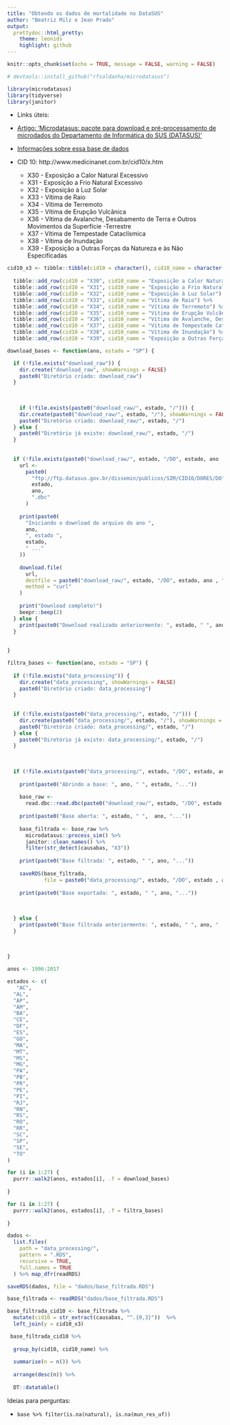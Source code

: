 ```yaml
---
title: "Obtendo os dados de mortalidade no DataSUS"
author: "Beatriz Milz e Jean Prado"
output:
  prettydoc::html_pretty:
    theme: leonids
    highlight: github
---
```


```r
knitr::opts_chunk$set(echo = TRUE, message = FALSE, warning = FALSE)
```

```r
# devtools::install_github("rfsaldanha/microdatasus")

library(microdatasus)
library(tidyverse)
library(janitor)
```

- Links úteis: 

- [Artigo: 'Microdatasus: pacote para download e pré-processamento de microdados do Departamento de Informática do SUS (DATASUS)'](http://www.scielo.br/scielo.php?script=sci_arttext&pid=S0102-311X2019001104001&tlng=pt)


- [Informações sobre essa base de dados](https://github.com/rfsaldanha/microdatasus/wiki/Conven%C3%A7%C3%B5es-SIM)

- CID 10: http://www.medicinanet.com.br/cid10/x.htm
 
  - X30 - Exposição a Calor Natural Excessivo
  - X31 - Exposição a Frio Natural Excessivo
  - X32 - Exposição à Luz Solar
  - X33 - Vítima de Raio
  - X34 - Vítima de Terremoto
  - X35 - Vítima de Erupção Vulcânica
  - X36 - Vítima de Avalanche, Desabamento de Terra e Outros Movimentos da Superfície -Terrestre
  - X37 - Vítima de Tempestade Cataclísmica
  - X38 - Vítima de Inundação
  - X39 - Exposição a Outras Forças da Natureza e às Não Especificadas
  
```r
cid10_x3 <- tibble::tibble(cid10 = character(), cid10_name = character()) %>%
  
  tibble::add_row(cid10 = "X30", cid10_name = "Exposição a Calor Natural Excessivo") %>%
  tibble::add_row(cid10 = "X31", cid10_name = "Exposição a Frio Natural Excessivo")  %>% 
  tibble::add_row(cid10 = "X32", cid10_name = "Exposição à Luz Solar") %>%
  tibble::add_row(cid10 = "X33", cid10_name = "Vítima de Raio") %>% 
  tibble::add_row(cid10 = "X34", cid10_name = "Vítima de Terremoto") %>% 
  tibble::add_row(cid10 = "X35", cid10_name = "Vítima de Erupção Vulcânica") %>% 
  tibble::add_row(cid10 = "X36", cid10_name = "Vítima de Avalanche, Desabamento de Terra e Outros Movimentos da Superfície Terrestre") %>% 
  tibble::add_row(cid10 = "X37", cid10_name = "Vítima de Tempestade Cataclísmica") %>%
  tibble::add_row(cid10 = "X38", cid10_name = "Vítima de Inundação") %>%
  tibble::add_row(cid10 = "X39", cid10_name = "Exposição a Outras Forças da Natureza e às Não Especificadas")


```





```r
download_bases <- function(ano, estado = "SP") {

  if (!file.exists("download_raw")) {
    dir.create("download_raw", showWarnings = FALSE)
    paste0("Diretório criado: download_raw")
  }
  
  
  
    if (!file.exists(paste0("download_raw/", estado, "/"))) {
    dir.create(paste0("download_raw/", estado, "/"), showWarnings = FALSE)
    paste0("Diretório criado: download_raw/", estado, "/")
  } else {
    paste0("Diretório já existe: download_raw/", estado, "/")
  }
  
  
  if (!file.exists(paste0("download_raw/", estado, "/DO", estado, ano , ".dbc"))) {
    url <-
      paste0(
        "ftp://ftp.datasus.gov.br/dissemin/publicos/SIM/CID10/DORES/DO",
        estado,
        ano,
        ".dbc"
      )
    
    print(paste0(
      "Iniciando o download do arquivo do ano ",
      ano,
      ", estado ",
      estado,
      " ..."
    ))
    
    download.file(
      url,
      destfile = paste0("download_raw/", estado, "/DO", estado, ano , ".dbc"),
      method = "curl"
    )
    
    print("Download completo!")
    beepr::beep(2)
  } else {
    print(paste0("Download realizado anteriormente: ", estado, " ", ano, " ..."))
  }
  
  
}


```

```r
filtra_bases <- function(ano, estado = "SP") {
  
  if (!file.exists("data_processing")) {
    dir.create("data_processing", showWarnings = FALSE)
    paste0("Diretório criado: data_processing")
  }
  
  
  if (!file.exists(paste0("data_processing/", estado, "/"))) {
    dir.create(paste0("data_processing/", estado, "/"), showWarnings = FALSE)
    paste0("Diretório criado: data_processing/", estado, "/")
  } else {
    paste0("Diretório já existe: data_processing/", estado, "/")
  }
  
  
  
  if (!file.exists(paste0("data_processing/", estado, "/DO", estado, ano, "_filtrado.RDS"))) {
    
    print(paste0("Abrindo a base: ", ano, " ", estado, "..."))
    
    base_raw <-
      read.dbc::read.dbc(paste0("download_raw/", estado, "/DO", estado, ano, ".dbc"))
    
    print(paste0("Base aberta: ", estado, " ",  ano, "..."))
    
    base_filtrada <- base_raw %>%
      microdatasus::process_sim() %>%
      janitor::clean_names() %>%
      filter(str_detect(causabas, "X3"))
    
    print(paste0("Base filtrada: ", estado, " ", ano, "..."))
    
    saveRDS(base_filtrada,
            file = paste0("data_processing/", estado, "/DO", estado , ano, "_filtrado.RDS"))
    
    print(paste0("Base exportada: ", estado, " ", ano, "..."))
    
    
    
  } else {
    print(paste0("Base filtrada anteriormente: ", estado, " ", ano, " ..."))
  }
  
  
  
}
```

```r
anos <- 1996:2017

estados <- c(
   "AC",
  "AL",
  "AP",
  "AM",
  "BA",
  "CE",
  "DF",
  "ES",
  "GO",
  "MA",
  "MT",
  "MS",
  "MG",
  "PA",
  "PB",
  "PR",
  "PE",
  "PI",
  "RJ",
  "RN",
  "RS",
  "RO",
  "RR",
  "SC",
  "SP",
  "SE",
  "TO"
)

```

```r


for (i in 1:27) {
  purrr::walk2(anos, estados[i], .f = download_bases)
  
}


```

```r

for (i in 1:27) {
  purrr::walk2(anos, estados[i], .f = filtra_bases)
  
}


```


```r
dados <-
  list.files(
    path = "data_processing/",
    pattern = ".RDS",
    recursive = TRUE,
    full.names = TRUE
  ) %>% map_dfr(readRDS)

saveRDS(dados, file = "dados/base_filtrada.RDS")
```

```r
base_filtrada <- readRDS("dados/base_filtrada.RDS")

```


```r
base_filtrada_cid10 <- base_filtrada %>%
  mutate(cid10 = str_extract(causabas, "^.{0,3}"))  %>% 
  left_join(y = cid10_x3)
```


```r
 base_filtrada_cid10 %>%
  
  group_by(cid10, cid10_name) %>%
  
  summarise(n = n()) %>%
  
  arrange(desc(n)) %>% 
  
  DT::datatable()
```

Ideias para perguntas:

- `base %>% filter(is.na(natural), is.na(mun_res_uf))` 